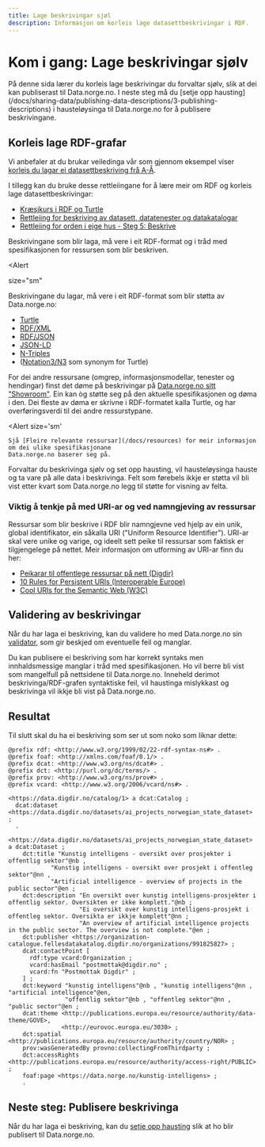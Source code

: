 ```yaml
---
title: Lage beskrivingar sjøl
description: Informasjon om korleis lage datasettbeskrivingar i RDF.
---
```


# Kom i gang: Lage beskrivingar sjølv

<Ingress>
    På denne sida lærer du korleis lage beskrivingar du forvaltar sjølv, slik at dei kan publiserast til Data.norge.no.
    I neste steg må du [setje opp hausting](/docs/sharing-data/publishing-data-descriptions/3-publishing-descriptions) i hausteløysinga til Data.norge.no
    for å publisere beskrivingane.
</Ingress>

## Korleis lage RDF-grafar

Vi anbefaler at du brukar veiledinga vår som gjennom eksempel viser [korleis du lagar ei datasettbeskriving frå A-Å](/docs/sharing-data/how-to-dataset).

I tillegg kan du bruke desse rettleiingane for å lære meir om RDF og korleis lage datasettbeskrivingar:

-   [Kræsjkurs i RDF og Turtle](https://github.com/fellesdatakatalog/sikt-workshop/blob/main/ressurshefte/ressurshefte.md)
-   [Rettleiing for beskriving av datasett, datatenester og datakatalogar](https://informasjonsforvaltning.github.io/veileder-beskrivelse-av-datasett/#beskrivelse-av-datasett)
-   [Rettleiing for orden i eige hus - Steg 5: Beskrive](https://www.digdir.no/informasjonsforvaltning/steg-5-beskrive/2724)

Beskrivingane som blir laga, må vere i eit RDF-format og i tråd med spesifikasjonen for ressursen som blir beskriven.

<Alert
  
  size="sm"
>

Beskrivingane du lagar, må vere i eit RDF-format som blir støtta av Data.norge.no:

-   [Turtle](https://www.w3.org/TR/turtle/)
-   [RDF/XML](https://www.w3.org/TR/rdf-syntax-grammar/)
-   [RDF/JSON](https://www.w3.org/TR/rdf-json/)
-   [JSON-LD](https://www.w3.org/TR/json-ld11/)
-   [N-Triples](https://www.w3.org/TR/n-triples/)
-   ([Notation3/N3](https://www.w3.org/TeamSubmission/n3/) som synonym for Turtle)

</Alert>

For dei andre ressursane (omgrep, informasjonsmodellar, tenester og hendingar) finst det døme på beskrivingar på [Data.norge.no sitt "Showroom"](https://data.norge.no/showroom/overview). Ein kan òg støtte seg på den aktuelle spesifikasjonen og døma i den. Dei fleste av døma er skrivne i RDF-formatet kalla Turtle, og har overføringsverdi til dei andre ressurstypane.

<Alert
size='sm'
>
    Sjå [Fleire relevante ressursar](/docs/resources) for meir informasjon om dei ulike spesifikasjonane
    Data.norge.no baserer seg på.
</Alert>

Forvaltar du beskrivinga sjølv og set opp hausting, vil hausteløysinga hauste og ta vare på alle data i beskrivinga. Felt som førebels ikkje er støtta vil bli vist etter kvart som Data.norge.no legg til støtte for visning av felta.

### Viktig å tenkje på med URI-ar og ved namngjeving av ressursar

Ressursar som blir beskrive i RDF blir namngjevne ved hjelp av ein unik, global identifikator, ein såkalla URI ("Uniform Resource Identifier"). URI-ar skal vere unike og varige, og ideelt sett peike til ressursar som faktisk er tilgjengelege på nettet. Meir informasjon om utforming av URI-ar finn du her:

-   [Peikarar til offentlege ressursar på nett (Digdir)](https://www.digdir.no/standarder/peikarar-til-offentlege-ressursar-pa-nett/1492)
-   [10 Rules for Persistent URIs (Interoperable Europe)](https://joinup.ec.europa.eu/collection/semic-support-centre/document/10-rules-persistent-uris)
-   [Cool URIs for the Semantic Web (W3C)](https://www.w3.org/TR/cooluris/#semweb)

## Validering av beskrivingar

Når du har laga ei beskriving, kan du validere ho med Data.norge.no sin [validator](https://data.norge.no/validator), som gir beskjed om eventuelle feil og manglar.

Du kan publisere ei beskriving som har korrekt syntaks men innhaldsmessige manglar i tråd med spesifikasjonen. Ho vil berre bli vist som mangelfull på nettsidene til Data.norge.no. Inneheld derimot beskrivinga/RDF-grafen syntaktiske feil, vil haustinga mislykkast og beskrivinga vil ikkje bli vist på Data.norge.no.

## Resultat

Til slutt skal du ha ei beskriving som ser ut som noko som liknar dette:

```turtle
@prefix rdf: <http://www.w3.org/1999/02/22-rdf-syntax-ns#> .
@prefix foaf: <http://xmlns.com/foaf/0.1/> .
@prefix dcat: <http://www.w3.org/ns/dcat#> .
@prefix dct: <http://purl.org/dc/terms/> .
@prefix prov: <http://www.w3.org/ns/prov#> .
@prefix vcard: <http://www.w3.org/2006/vcard/ns#> .

<https://data.digdir.no/catalog/1> a dcat:Catalog ;
  dcat:dataset <https://data.digdir.no/datasets/ai_projects_norwegian_state_dataset> ;
  .

<https://data.digdir.no/datasets/ai_projects_norwegian_state_dataset> a dcat:Dataset ;
    dct:title "Kunstig intelligens - oversikt over prosjekter i offentlig sektor"@nb ,
            "Kunstig intelligens - oversikt over prosjekt i offentleg sektor"@nn ,
            "Artificial intelligence - overview of projects in the public sector"@en ;
    dct:description "En oversikt over kunstig intelligens-prosjekter i offentlig sektor. Oversikten er ikke komplett."@nb ;
                    "Ei oversikt over kunstig intelligens-prosjekt i offentleg sektor. Oversikta er ikkje komplett"@nn ;
                    "An overview of artificial intelligence projects in the public sector. The overview is not complete."@en ;
    dct:publisher <https://organization-catalogue.fellesdatakatalog.digdir.no/organizations/991825827> ;
    dcat:contactPoint [
      rdf:type vcard:Organization ;
      vcard:hasEmail "postmottak@digdir.no" ;
      vcard:fn "Postmottak Digdir" ;
    ] ;
    dct:keyword "kunstig intelligens"@nb , "kunstig intelligens"@nn , "artificial intelligence"@en,
                "offentlig sektor"@nb , "offentleg sektor"@nn , "public sector"@en ;
    dcat:theme <http://publications.europa.eu/resource/authority/data-theme/GOVE>,
               <http://eurovoc.europa.eu/3030> ;
    dct:spatial <http://publications.europa.eu/resource/authority/country/NOR> ;
    prov:wasGeneratedBy provno:collectingFromThirdparty ;
    dct:accessRights <http://publications.europa.eu/resource/authority/access-right/PUBLIC> ;
    foaf:page <https://data.norge.no/kunstig-intelligens> ;
    .
```

## Neste steg: Publisere beskrivinga

Når du har laga ei beskriving, kan du [setje opp hausting](/docs/sharing-data/publishing-data-descriptions/3-publishing-descriptions) slik at ho blir publisert til Data.norge.no.
